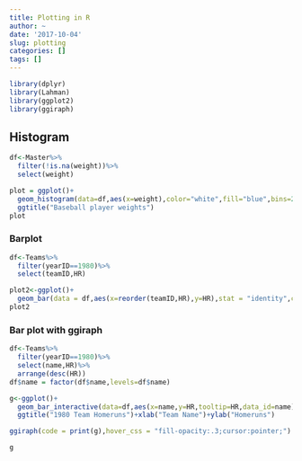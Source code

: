 ```yaml
---
title: Plotting in R
author: ~
date: '2017-10-04'
slug: plotting
categories: []
tags: []
---
```




```r
library(dplyr)
library(Lahman)
library(ggplot2)
library(ggiraph)
```

## Histogram

```r
df<-Master%>%
  filter(!is.na(weight))%>%
  select(weight)

plot = ggplot()+
  geom_histogram(data=df,aes(x=weight),color="white",fill="blue",bins=25)+
  ggtitle("Baseball player weights")
plot
```

### Barplot

```r
df<-Teams%>%
  filter(yearID==1980)%>%
  select(teamID,HR)

plot2<-ggplot()+
  geom_bar(data = df,aes(x=reorder(teamID,HR),y=HR),stat = "identity",color="blue",fill="white")+coord_flip()
plot2
```

### Bar plot with  ggiraph

```r
df<-Teams%>%
  filter(yearID==1980)%>%
  select(name,HR)%>%
  arrange(desc(HR))
df$name = factor(df$name,levels=df$name)

g<-ggplot()+
  geom_bar_interactive(data=df,aes(x=name,y=HR,tooltip=HR,data_id=name),stat = "identity",color="white",fill="black")+coord_flip()+
  ggtitle("1980 Team Homeruns")+xlab("Team Name")+ylab("Homeruns")

ggiraph(code = print(g),hover_css = "fill-opacity:.3;cursor:pointer;")

g

```

